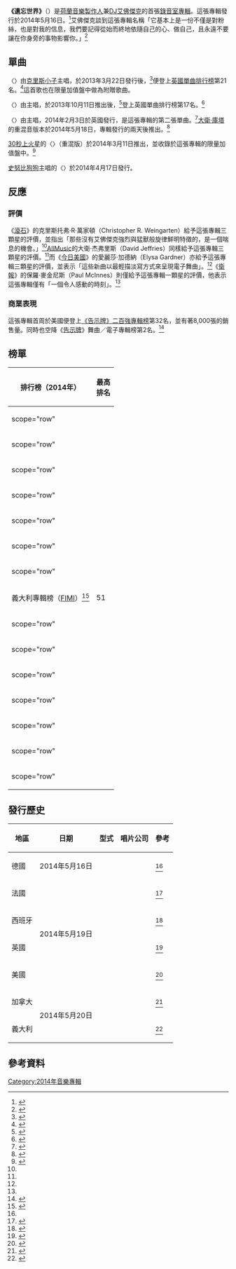 {{noteTA
|G1=Show
|G2=Music
}}
{{Infobox album
| Name = Forget the World<br><small>遺忘世界</small>
| Type = studio
| Artist = [[艾佛傑克|艾佛傑克]]
| Cover = Afrojack Forget the World.jpg
| Border = yes
| Released = {{start date|2014|05|16|df=y}}
| Recorded =
| Genre = {{flat list|
*[[電子浩室|電子浩室]]
*[[前衛浩室|前衛浩室]]
*[[舞蹈流行音樂|舞蹈流行]]
}}
| Length = <!-- {{duration|m=|s=}} -->
| Label = {{flat list|
*Wall
*PM:AM
*[[環球唱片|環球]]
*[[Def_Jam唱片公司|Def Jam]]
}}
| Producer = {{flat list|
* 艾佛傑克
* D-韋恩（D-Wayne）
*{{le|DJ Buddha|DJ Buddha}}
*{{le|Polow da Don|Polow da Don}}
}}
| Last album = {{ubl|《{{le|It's a Matter Of...|It's a Matter Of...}}》|（2013）}}
| This album = {{ubl|'''''《遺忘世界》'''''|（2014）}}
| Next album = 
| Misc = {{Singles
| Name = 遺忘世界
| Type = studio
| Single 1 = {{le|As Your Friend|As Your Friend}}
| Single 1 date = {{start date|2013|02|13|df=y}}
| Single 2 = {{le|The Spark (歌曲)|The Spark (song)|The Spark}}
| Single 2 date = {{start date|2013|10|11|df=y}}
| Single 3 = {{le|Ten Feet Tall|Ten Feet Tall}}
| Single 3 date = {{start date|2014|02|03|df=y}}
| Single 4 = {{le|Do or Die (30秒上火星歌曲)|Do or Die (Thirty Seconds to Mars song)|Do or Die}} (Remix)
| Single 4 date = {{start date|2014|03|11|df=y}}
| Single 5 = {{le|Dynamite (艾佛傑克歌曲)|Dynamite (Afrojack song)|Dynamite}}
| Single 5 date = {{start date|2014|04|17|df=y}}
}}}}

'''《遺忘世界》'''（{{lang-en|''Forget the World''}}）是[[荷蘭|荷蘭]][[音樂製作人|音樂製作人]]兼[[DJ|DJ]][[艾佛傑克|艾佛傑克]]的首張[[錄音室專輯|錄音室專輯]]。這張專輯發行於2014年5月16日。<ref name="Amazon Germany">{{cite web |url=http://www.amazon.de/Forget-World-Limited-Deluxe-Edition/dp/B00J9ZB0L0/ref=sr_1_1?ie=UTF8&qid=1399410466&sr=8-1&keywords=afrojack |title=Forget The World (Limited Deluxe Edition): Amazon.de: Musik |publisher=Amazon.de|accessdate=2014-10-09}}</ref>艾佛傑克談到這張專輯名稱「它基本上是一份不僅是對粉絲，也是對我的信息，我們要記得從始而終地依隨自己的心、做自己，且永遠不要讓在你身旁的事物影響你。」<ref>{{cite web|last=Marchese|first=David|title=Exclusive: Afrojack Announces Debut Album, 'Forget the World'|url=http://www.rollingstone.com/music/news/exclusive-afrojack-announces-debut-album-forget-the-world-20140313|work=[[Rolling_Stone|Rolling Stone]]|accessdate= 2014-05-24|date=2014-03-13}}</ref>

==單曲==
〈{{le|As Your Friend|As Your Friend}}〉由[[克里斯小子|克里斯小子]]主唱，於2013年3月22日發行後，<ref>{{cite web |url=https://itunes.apple.com/gb/album/as-your-friend-feat.-chris/id620473039 |title=As Your Friend (feat. Chris Brown) - Single |publisher=itunes.apple.com|accessdate=2014-10-18}}</ref>便登上[[英國單曲排行榜|英國單曲排行榜]]第21名。<ref>{{cite web |url=http://www.officialcharts.com/archive-chart/_/1/2013-06-15/ |title=2013-06-15 Top 40 Official Singles Chart UK Archive |publisher=Official Charts|date=2013-06-15|accessdate=2014-10-18}}</ref>這首歌也在限量加值盤中做為附贈歌曲。

〈{{le|The Spark (歌曲)|The Spark (song)|The Spark}}〉由{{le|施普雷·威爾遜|Spree Wilson}}主唱，於2013年10月11日推出後，<ref>{{cite web |url=https://itunes.apple.com/gb/album/spark-feat.-spree-wilson-single/id712300822 |title= The Spark (feat. Spree Wilson) - Single|publisher=itunes.apple.com|accessdate=2014-10-18}}</ref>登上英國單曲排行榜第17名。<ref>{{cite web |url=http://www.officialcharts.com/archive-chart/_/1/2013-12-07/ |title=2013-12-07 Top 40 Official Singles Chart UK Archive |publisher=Official Charts|date=2013-12-07|accessdate=2014-10-18}}</ref>

〈{{le|Ten Feet Tall|Ten Feet Tall}}〉由{{le|Wrabel|Wrabel}}主唱，2014年2月3日於英國發行，是這張專輯的第二張單曲。<ref>{{cite web |url=https://itunes.apple.com/gb/album/ten-feet-tall-feat.-wrabel/id804655247 |title=Ten Feet Tall (feat. Wrabel) - Single by Afrojack |publisher=itunes.apple.com|accessdate=2014-10-18}}</ref>[[大衛·庫塔_(DJ)|大衛·庫塔]]的重混音版本於2014年5月18日，專輯發行的兩天後推出。<ref>{{cite web |url=https://itunes.apple.com/gb/album/ten-feet-tall-david-guetta/id858511002 |title=<nowiki>Ten Feet Tall (David Guetta Remix) [feat. Wrabel] - Single by Afrojack</nowiki> |publisher=itunes.apple.com|accessdate=2014-10-18}}</ref>

[[30秒上火星|30秒上火星]]的〈{{le|Do or Die (30秒上火星歌曲)|Do or Die (Thirty Seconds to Mars song)|Do or Die}}〉（重混版）於2014年3月11日推出，並收錄於這張專輯的限量加值盤中。<ref>{{cite web|url=http://news.iheart.com/articles/trending-475573/listen-afrojack-remixes-thirty-seconds-to-12132020|title=Afrojack remixes Thirty Seconds to Mars' 'Do or Die'|date=2014-03-06|website={{noitalic|iHeartRadio}}|publisher=[[Clear_Channel_Communications|Clear Channel Communications]]|accessdate=2014-07-03|archive-url=https://web.archive.org/web/20141019161832/http://news.iheart.com/articles/trending-475573/listen-afrojack-remixes-thirty-seconds-to-12132020|archive-date=2014-10-19|dead-url=yes}}</ref>

[[史努比狗狗|史努比狗狗]]主唱的〈{{le|Dynamite (艾佛傑克歌曲)|Dynamite (Afrojack song)|Dynamite}}〉於2014年4月17日發行。

==反應==
===評價===
{{Album ratings
 | rev1 = [[AllMusic|AllMusic]]
 | rev1Score = {{Rating|3|5}}<ref name=allmusic>{{cite web|url=http://www.allmusic.com/album/forget-the-world-mw0002643725|title=''Forget the World'' - Afrojack | Songs, Reviews, Credits, Awards|last=Jeffries|first=David|date= 2014-05-19|publisher=AllMusic|accessdate= 2014-05-20}}</ref>
 | rev2 = 《[[衛報|衛報]]》
 | rev2score = {{rating|1|5}}<ref name=theguardian>{{cite web|url=http://www.theguardian.com/music/2014/may/15/afrojack-forget-the-world-review|title=Afrojack: Forget the World review – EDM bangers with big-name guests|last=MacInnes|first=Paul|date=2014-05-15|work=[[The_Guardian|The Guardian]]|accessdate=2014-05-20}}</ref>
 | rev3 = 《[[滾石_(雜誌)|滾石]]》
 | rev3Score = {{Rating|3|5}}<ref name=rollingstone>{{cite web|url=http://www.rollingstone.com/music/albumreviews/forget-the-world-20140519|title=Afrojack 'Forget the World' Album Review|last=Weingarten|first=Christopher R.|date=2014-05-19||work=[[Rolling_Stone|Rolling Stone]]|accessdate=2014-05-20}}</ref>
 | rev4 = 《[[今日美國|今日美國]]》
 | rev4Score = {{Rating|3|4}}<ref name=usatoday>{{cite web|url=http://www.usatoday.com/story/life/music/2014/05/19/afrojack-phillip-phillips-brantley-gilbert/9304115/|title=Listen Up: Other notable releases|last=Gardner|first=Elysa|date=2014-05-19|work=[[USA_Today|USA Today]]|accessdate=2014-05-20}}</ref>
}}

《[[滾石_(雜誌)|滾石]]》的克里斯托弗·R·萬家頓（Christopher R. Weingarten）給予這張專輯三顆星的評價，並指出「那些沒有艾佛傑克強烈與猛獸般旋律鮮明特徵的，是一個喘息的機會。」<ref name=rollingstone />[[AllMusic|AllMusic]]的大衛·杰弗里斯（David Jeffries）同樣給予這張專輯三顆星的評價。<ref name=allmusic />而《[[今日美國|今日美國]]》的愛麗莎·加德納（Elysa Gardner）亦給予這張專輯三顆星的評價，並表示「這些新曲以最輕描淡寫方式來呈現電子舞曲」。<ref name=usatoday />《[[衛報|衛報]]》的保羅·麥金尼斯（Paul McInnes）則僅給予這張專輯一顆星的評價，他表示這張專輯僅有「一個令人感動的時刻」。<ref name=theguardian />

===商業表現===
這張專輯首周於美國便登上[[告示牌二百強專輯榜|《告示牌》二百強專輯榜]]第32名，並有著8,000張的銷售量。同時也空降《[[告示牌_(雜誌)|告示牌]]》舞曲／電子專輯榜第2名。<ref>{{cite news|first=Gordon|last= Murray|url=http://www.billboard.com/articles/columns/code/6106253/afrojack-stands-tall-on-dance-electronic-charts |title=Afrojack Stands 'Tall' On Dance, Electronic Charts|publisher=<nowiki>Billboard</nowiki>''|date=2014-05-30|location=New York|accessdate=2014-10-19}}</ref>

==榜單==
{| class="wikitable sortable plainrowheaders" style="text-align:center"
! scope="col"| 排行榜（2014年）
! scope="col"| 最高<br/>排名
|-
! scope="row" {{albumchart|Austria|30|artist=Afrojack|album=Forget The World|accessdate= 2014-06-01}}
|-
! scope="row" {{albumchart|Australia|49|artist=Afrojack|album=Forget The World|accessdate=2014-05-24}}
|-
! scope="row" {{albumchart|Flanders|34|artist=Afrojack|album=Forget The World|accessdate=2014-06-01}}
|-
! scope="row" {{albumchart|Wallonia|64|artist=Afrojack|album=Forget The World|accessdate=2014-06-01}}
|-
! scope="row" {{albumchart|Netherlands|4|artist=Afrojack|album=Forget The World|accessdate=2014-05-24}}
|-
! scope="row" {{albumchart|France|195|artist=Afrojack|album=Forget The World|accessdate=2014-06-01}}
|-
! scope="row" {{albumchart|Germany3|46|artist=Afrojack|album=Forget The World|accessdate=2014-05-27}}
|-
!scope="row"|義大利專輯榜（[[FIMI|FIMI]]）<ref>{{cite web|url=http://www.fimi.it/main/chart_id/1817|title=Artisti - Classifica settimanale WK 21 (dal 19-05-2014 al 25-05-2014)|publisher=Federazione Industria Musicale Italiana|language=it|accessdate=2014-05-29|deadurl=yes|archiveurl=https://web.archive.org/web/20140529165356/http://www.fimi.it/main/chart_id/1817|archivedate=2014-05-29}}</ref>
|51
|-
! scope="row" {{albumchart|Scotland|33|date=2014-05-31|accessdate=2014-05-27}}
|-
! scope="row" {{albumchart|Spain|artist=Afrojack|album=Forget The World|96|date=2014-05-31|accessdate=2014-05-27}}
|-
! scope="row" {{albumchart|Switzerland|21|artist=Afrojack|album=Forget The World|accessdate=2014-05-27}}
|-
! scope="row" {{albumchart|UK2|76|date=2014-05-31|accessdate=2014-05-27}}
|-
! scope="row" {{albumchart|UKDance|8|date=2014-05-31|accessdate=2014-05-27}}
|-
! scope="row" {{albumchart|Billboard200|32|album=Forget the World|artist=Afrojack|accessdate=2014-05-30}}
|-
! scope="row" {{albumchart|BillboardDanceElectronic|2|album=Forget the World|artist=Afrojack|accessdate=2014-05-30}}
|}

==發行歷史==
{| class="wikitable plainrowheaders"
|-
!scope="col"|地區
!scope="col"|日期
!scope="col"|型式
!scope="col"|唱片公司
!scope="col"|參考
|-
!scope="row"|德國
|2014年5月16日
|rowspan="7"|{{flatlist|
*[[CD|CD]]
*[[數位音樂下載|數位下載]]
}}
|rowspan="7"|{{flatlist|
*[[環球唱片|環球唱片]]
*[[Def_Jam唱片公司|Def Jam]]
}}
|<ref name="Amazon Germany"/>
|-
!scope="row"|法國
|rowspan="4"|2014年5月19日
|<ref>{{cite web |url=http://www.amazon.fr/Forget-World-Explicit-Afrojack/dp/B00JZOIOSM/ref=sr_1_9?ie=UTF8&qid=1399410666&sr=8-9&keywords=afrojack |title=Forget The World [Explicit]: Afrojack: Amazon.fr: Téléchargements MP3 |publisher=Amazon.fr|accessdate=2014-10-09}}</ref>
|-
!scope="row"|西班牙
|<ref>{{cite web |url=http://www.amazon.es/Forget-World-Afrojack/dp/B00JZOPTI0/ref=sr_1_10?ie=UTF8&qid=1399410959&sr=8-10&keywords=afrojack |title=Forget The World: Afrojack: Amazon.es: Tienda MP3 |publisher=Amazon.es|accessdate=2014-10-09}}</ref>
|-
!scope="row"|英國
|<ref name="iTunes UK">{{cite web |url=https://itunes.apple.com/gb/album/forget-the-world/id840805646 |title=Forget the World by Afrojack |publisher=itunes.apple.com|accessdate=2014-10-09}}</ref>
|-
!scope="row"|美國
|<ref>{{cite web |url=http://www.amazon.com/Forget-The-World-Deluxe-Explicit/dp/B00J9ZB0L0/ref=sr_1_1?ie=UTF8&qid=1399410348&sr=8-1&keywords=afrojack |title=Amazon.com: Forget The World (Deluxe Explicit): Music |publisher=Amazon.com|accessdate=2014-10-09}}</ref>
|-
!scope="row"|加拿大
|rowspan="2"|2014年5月20日
|<ref>{{cite web |url=http://www.amazon.ca/Forget-World-Afrojack/dp/B00J9ZB0L0/ref=sr_1_4?ie=UTF8&qid=1399411374&sr=8-4&keywords=afrojack |title=Forget The World: Afrojack: Amazon.ca: Music |publisher=Amazon.ca|accessdate=2014-10-09}}</ref>
|-
!scope="row"|義大利
|<ref>{{cite web |url=http://www.amazon.it/Forget-The-World-Afrojack/dp/B00J9ZB0JM/ref=sr_1_6?ie=UTF8&qid=1399410810&sr=8-6&keywords=afrojack |title=Forget The World: Afrojack: Amazon.it: Musica |publisher=Amazon.it|accessdate=2014-10-09}}</ref>
|}

==參考資料==
{{reflist|2}}

[[Category:2014年音樂專輯|Category:2014年音樂專輯]]